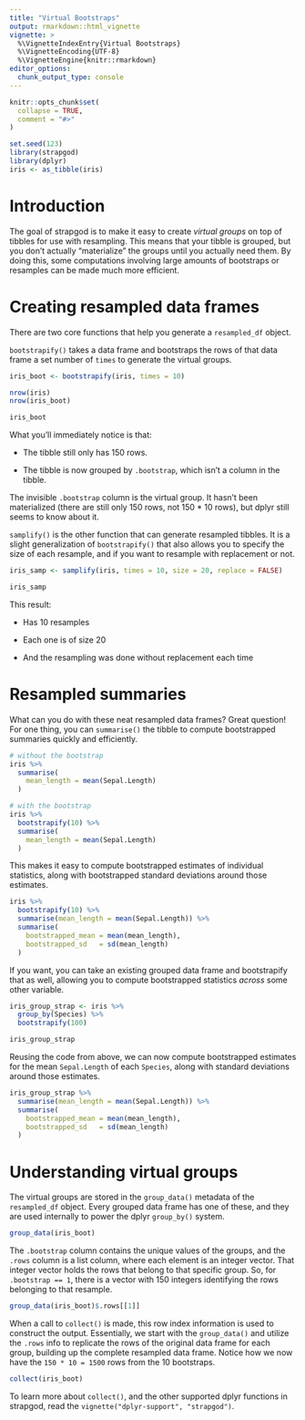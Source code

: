 ```yaml
---
title: "Virtual Bootstraps"
output: rmarkdown::html_vignette
vignette: >
  %\VignetteIndexEntry{Virtual Bootstraps}
  %\VignetteEncoding{UTF-8}
  %\VignetteEngine{knitr::rmarkdown}
editor_options: 
  chunk_output_type: console
---
```


```r
knitr::opts_chunk$set(
  collapse = TRUE,
  comment = "#>"
)
```

```r
set.seed(123)
library(strapgod)
library(dplyr)
iris <- as_tibble(iris)
```

# Introduction

The goal of strapgod is to make it easy to create _virtual groups_ on top of tibbles for use with resampling. This means that your tibble is grouped, but you don't actually "materialize" the groups until you actually need them. By doing this, some computations involving large amounts of bootstraps or resamples can be made much more efficient.

# Creating resampled data frames

There are two core functions that help you generate a `resampled_df` object.

`bootstrapify()` takes a data frame and bootstraps the rows of that data frame a set number of `times` to generate the virtual groups.

```r
iris_boot <- bootstrapify(iris, times = 10)

nrow(iris)
nrow(iris_boot)

iris_boot
```

What you'll immediately notice is that:

- The tibble still only has 150 rows.

- The tibble is now grouped by `.bootstrap`, which isn't a column in the tibble.

The invisible `.bootstrap` column is the virtual group. It hasn't been materialized (there are still only 150 rows, not 150 * 10 rows), but dplyr still seems to know about it.

`samplify()` is the other function that can generate resampled tibbles. It is a slight generalization of `bootstrapify()` that also allows you to specify the size of each resample, and if you want to resample with replacement or not.

```r
iris_samp <- samplify(iris, times = 10, size = 20, replace = FALSE)

iris_samp
```

This result:

- Has 10 resamples

- Each one is of size 20

- And the resampling was done without replacement each time

# Resampled summaries

What can you do with these neat resampled data frames? Great question! For one thing, you can `summarise()` the tibble to compute bootstrapped summaries quickly and efficiently.

```r
# without the bootstrap
iris %>%
  summarise(
    mean_length = mean(Sepal.Length)
  )

# with the bootstrap
iris %>%
  bootstrapify(10) %>%
  summarise(
    mean_length = mean(Sepal.Length)
  )
```

This makes it easy to compute bootstrapped estimates of individual statistics, along with bootstrapped standard deviations around those estimates.

```r
iris %>%
  bootstrapify(10) %>%
  summarise(mean_length = mean(Sepal.Length)) %>%
  summarise(
    bootstrapped_mean = mean(mean_length),
    bootstrapped_sd   = sd(mean_length)
  )
```

If you want, you can take an existing grouped data frame and bootstrapify that as well, allowing you to compute bootstrapped statistics _across_ some other variable.

```r
iris_group_strap <- iris %>%
  group_by(Species) %>%
  bootstrapify(100) 

iris_group_strap
```

Reusing the code from above, we can now compute bootstrapped estimates for the mean `Sepal.Length` of each `Species`, along with standard deviations around those estimates.

```r
iris_group_strap %>%
  summarise(mean_length = mean(Sepal.Length)) %>%
  summarise(
    bootstrapped_mean = mean(mean_length),
    bootstrapped_sd   = sd(mean_length)
  )
```

# Understanding virtual groups

The virtual groups are stored in the `group_data()` metadata of the `resampled_df` object. Every grouped data frame has one of these, and they are used internally to power the dplyr `group_by()` system.

```r
group_data(iris_boot)
```

The `.bootstrap` column contains the unique values of the groups, and the `.rows` column is a list column, where each element is an integer vector. That integer vector holds the rows that belong to that specific group. So, for `.bootstrap == 1`, there is a vector with 150 integers identifying the rows belonging to that resample.

```r
group_data(iris_boot)$.rows[[1]]
```

When a call to `collect()` is made, this row index information is used to construct the output. Essentially, we start with the `group_data()` and utilize the `.rows` info to replicate the rows of the original data frame for each group, building up the complete resampled data frame. Notice how we now have the `150 * 10 = 1500` rows from the 10 bootstraps.

```r
collect(iris_boot)
```

To learn more about `collect()`, and the other supported dplyr functions in strapgod, read the `vignette("dplyr-support", "strapgod")`.
